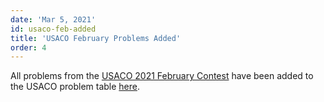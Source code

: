 ```yaml
---
date: 'Mar 5, 2021'
id: usaco-feb-added
title: 'USACO February Problems Added'
order: 4
---
```


All problems from the
[USACO 2021 February Contest](http://www.usaco.org/index.php?page=feb21results)
have been added to the USACO problem table [here](https://www.usaco.guide/general/usaco-monthlies).
